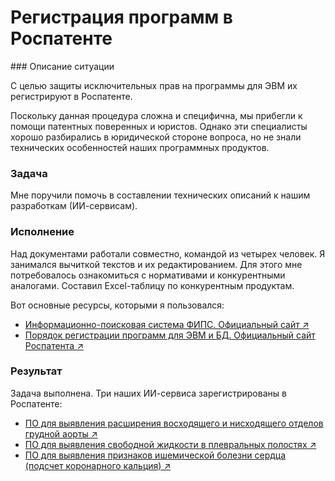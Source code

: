 
# Регистрация программ в Роспатенте

<Steps>
### Описание ситуации

С целью защиты исключительных прав на программы для ЭВМ их регистрируют в Роспатенте. 

Поскольку данная процедура сложна и специфична, мы прибегли к помощи патентных поверенных и юристов. Однако эти специалисты хорошо разбирались в юридической стороне вопроса, но не знали технических особенностей наших программных продуктов.

### Задача

Мне поручили помочь в составлении технических описаний к нашим разработкам (ИИ-сервисам).

### Исполнение

Над документами работали совместно, командой из четырех человек. Я занимался вычиткой текстов и их редактированием. Для этого мне потребовалось ознакомиться с нормативами и конкурентными аналогами. Составил Excel-таблицу по конкурентным продуктам.

Вот основные ресурсы, которыми я пользовался:

- [Информационно-поисковая система ФИПС. Официальный сайт ↗](https://www1.fips.ru/elektronnye-servisy/informatsionno-poiskovaya-sistema/)
- [Порядок регистрации программ для ЭВМ и БД. Официальный сайт Роспатента ↗](https://rospatent.gov.ru/ru/stateservices/gosudarstvennaya-registraciya-programmy-dlya-elektronnyh-vychislitelnyh-mashin-ili-bazy-dannyh-i-vydacha-svidetelstv-o-gosudarstvennoy-registracii-programmy-dlya-elektronnyh-vychislitelnyh-mashin-ili-bazy-dannyh-ih-dublikatov)

### Результат

Задача выполнена. Три наших ИИ-сервиса зарегистрированы в Роспатенте:

- [ПО для выявления расширения восходящего и нисходящего отделов грудной аорты ↗](https://new.fips.ru/registers-doc-view/fips_servlet?DB=EVM&DocNumber=2023683735&TypeFile=html)
- [ПО для выявления свободной жидкости в плевральных полостях ↗](https://new.fips.ru/registers-doc-view/fips_servlet?DB=EVM&DocNumber=2023683736&TypeFile=html)
- [ПО для выявления признаков ишемической болезни сердца (подсчет коронарного кальция) ↗](https://new.fips.ru/registers-doc-view/fips_servlet?DB=EVM&DocNumber=2023683737&TypeFile=html)

</Steps>